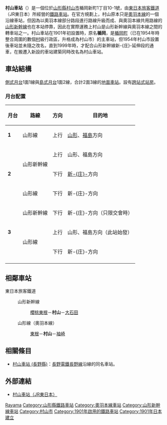 {{noteTA
|1=zh-cn:村山站; zh-hk:村山站; zh-tw:村山車站;
}}
{{日本車站資訊
|公司色 = green
|文字色 =
|站名 = 村山站*
|圖片 = Murayama-stn.jpg
|pxl =
|圖片説明= 東口（2011年5月）
|日文原名= 村山
|平假名= むらやま
|羅馬拼音= Murayama
|電報略號= ムラ<br/>タオ←タヲ（改稱前）
|車站編號 =
|所屬事業者= [[東日本旅客鉄道|東日本旅客鉄道]]（JR東日本）
|所在地 = [[山形縣|山形縣]][[村山市|村山市]]楯岡新町一丁目10-1
|車站構造 = [[地面車站|地面車站]]（[[跨站式站房|跨站式站房]]）
|月台配置 = 2面3線
|啟用年月日= 1901年（[[明治|明治]]34年）8月23日
|廢站年月日=
|乘客人數= 1,273
|統計年度= 2014年
|停站路線數= 2
|所屬路線1 = {{Color|gray|■}}[[山形新幹線|山形新幹線]]
|前一站1 = [[櫻桃東根站|櫻桃東根]]
|前一站距離1 = 5.4
|後一站距離1 = 13.4
|後一站1 = [[大石田站|大石田]]
|車站編號1 =
|距離1 = 113.5
|起點站1 = [[福島站_(福島縣)|福島]]
|所屬路線2 = {{Color|#ff6600|■}}[[奥羽本線|奥羽本線]]（[[山形線|山形線]]）
|前一站2 = [[東根站|東根]]
|前一站距離2 = 2.9
|後一站距離2 = 8.0
|後一站2 = [[袖崎站|袖崎]]
|車站編號2 =
|距離2 = 113.5
|起點站2 = 福島
|轉車 =
|備註 = 直營站（管理站）<br/>設有[[綠窗口|綠窗口]]<br />* 1999年由楯岡站改為現稱。
}}
'''村山車站'''（{{jpn|j=村山駅|kyu=村山驛|hg=むらやまえき|rm=Murayama eki|f=y}}）是一個位於[[山形縣|山形縣]][[村山市|村山市]]楯岡新町1丁目10-1號，由[[東日本旅客鐵道|東日本旅客鐵道]]（JR東日本）所經營的[[鐵路車站|鐵路車站]]。在官方規劃上，村山原本只是[[奧羽本線|奧羽本線]]的一個沿線車站，但因為以奧羽本線部分路段進行路線升級而成、與奧羽本線共用路線的[[山形新幹線|山形新幹線]]也在本站停靠，因此在實際運務上村山是山形新幹線與奧羽本線之間的轉車站之一。村山車站在1901年初設置時，原名'''楯岡'''，是[[楯岡町|楯岡町]]（已在1954年時整合周圍的數個[[市町村|村]]級行政區，升格成為村山市）的主車站，但1954年村山市設置後車站並未隨之改名，直到1999年時，才配合山形新幹線新-{庄}-延伸段的通車，在搬遷入新設的車站建築同時改名為村山車站。

== 車站結構 ==
[[側式月台|側式月台]]1面1線與[[島式月台|島式月台]]1面2線，合計2面3線的[[地面車站|地面車站]]。設有[[跨站式站房|跨站式站房]]。
=== 月台配置 ===
{| class=wikitable
|-
!月台!!路線!!方向!!目的地
|-
|'''1'''
|{{Color|#ff6600|■}}山形線
|上行
|[[山形站|山形]]、[[福島站_(福島縣)|福島]]方向
|-
|rowspan=3|'''2'''
|rowspan=2|{{Color|#ff6600|■}}山形新幹線
|上行
|山形、福島方向
|-
|下行
|[[新庄站_(日本)|新-{庄}-]]方向
|-
|{{Color|#ff6600|■}}山形線
|下行
|新-{庄}-方向
|-
|rowspan=3|'''3'''
|{{Color|#ff6600|■}}山形新幹線
|下行
|新-{庄}-方向（只限交會時）
|-
|rowspan=2|{{Color|#ff6600|■}}山形線
|上行
|山形、福島方向（此站始發）
|-
|下行
|新-{庄}-方向
|-
|}
== 相鄰車站 ==
; 東日本旅客鐵道
: {{Color|#FF8000|■}}山形新幹線
:: [[櫻桃東根站|櫻桃東根]]－'''村山'''－[[大石田站|大石田]]
: {{Color|#ff6600|■}}山形線（奧羽本線）
:: [[東根站|東根]]－'''村山'''－[[袖崎站|袖崎]]

==相關條目==
*[[村山車站_(長野縣)|村山車站 (長野縣)]]：[[長野電鐵|長野電鐵]][[長野線_(長野電鐵)|長野線]]沿線的同名車站。

==外部連結==
*{{ja}}[http://www.jreast.co.jp/estation/station/info.aspx?StationCd=964 村山車站（JR東日本）] {{Wayback|url=http://www.jreast.co.jp/estation/station/info.aspx?StationCd=964 |date=20201020173303 }}

{{山形新幹線}}
{{山形線}}

{{coord|38|28|38|N|140|23|11|E|display=title|scale:5000_region:JP_type:railwaystation}}

{{DEFAULTSORT:Murayama}}
[[Category:日本鐵路車站_Mu|Rayama]]
[[Category:山形縣鐵路車站|Category:山形縣鐵路車站]]
[[Category:奧羽本線車站|Category:奧羽本線車站]]
[[Category:山形新幹線車站|Category:山形新幹線車站]]
[[Category:村山市|Category:村山市]]
[[Category:1901年啟用的鐵路車站|Category:1901年啟用的鐵路車站]]
[[Category:1901年日本建立|Category:1901年日本建立]]